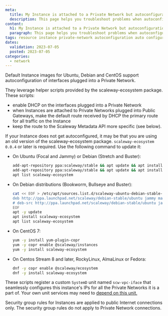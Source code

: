 ```yaml
---
meta:
  title: My Instance is attached to a Private Network but autoconfiguration is not working
  description: This page helps you troubleshoot problems when autoconfiguration of your Instance on a Private Network is not working
content:
  h1: My Instance is attached to a Private Network but autoconfiguration is not working
  paragraph: This page helps you troubleshoot problems when autoconfiguration of your Instance on a Private Network is not working
tags: resource instance private-network autoconfiguration auto configuration dhcp default-route
dates:
  validation: 2023-07-05
  posted: 2023-07-05
categories:
  - network
---
```


Default Instance images for Ubuntu, Debian and CentOS support autoconfiguration of interfaces plugged into a Private Network.

They leverage helper scripts provided by the scaleway-ecosystem package. These scripts:

- enable DHCP on the interfaces plugged into a Private Network
- when Instances are attached to Private Networks plugged into Public Gateways, make the default route received by DHCP the primary route for all traffic on the Instance
- keep the route to the Scaleway Metadata API more specific (see below).

If your Instance does not get autoconfigured, it may be that you are using an old version of the scaleway-ecosystem package. `scaleway-ecosystem 0.0.4` or later is required. Use the following command to update it:

- On Ubuntu (Focal and Jammy) or Debian (Stretch and Buster):

    ```bash
    add-apt-repository ppa:scaleway/stable && apt update && apt install scaleway-ecosystem
    add-apt-repository ppa:scaleway/stable && apt update && apt install scaleway-ecosystem
    apt list scaleway-ecosystem
    ```

- On Debian distributions (Bookworm, Bullseye and Buster):

    ```bash
    cat << EOF > /etc/apt/sources.list.d/scaleway-ubuntu-debian-stable-jammy.list
    deb http://ppa.launchpad.net/scaleway/debian-stable/ubuntu jammy main
    # deb-src http://ppa.launchpad.net/scaleway/debian-stable/ubuntu jammy main
    EOF
    apt -y update
    apt install scaleway-ecosystem
    apt list scaleway-ecosystem
    ```

- On CentOS 7:

    ```bash
    yum -y install yum-plugin-copr
    yum -y copr enable @scaleway/instances
    yum -y install scaleway-ecosystem
    ```

- On Centos Stream 8 and later, RockyLinux, AlmaLinux or Fedora:

    ```bash
    dnf -y copr enable @scaleway/ecosystem
    dnf -y install scaleway-ecosystem
    ```

These scripts register a custom `SystemD` unit named `scw-vpc-iface` that seamlessly configures this instance's IPs for all the Private Networks it is a part of. Your own unit services may need to [depend on this unit.](https://www.freedesktop.org/software/systemd/man/systemd.unit.html#Wants=)

<Message type="tip">
  Security group rules for Instances are applied to public Internet connections only. The security group rules do not apply to Private Network connections.
</Message>
